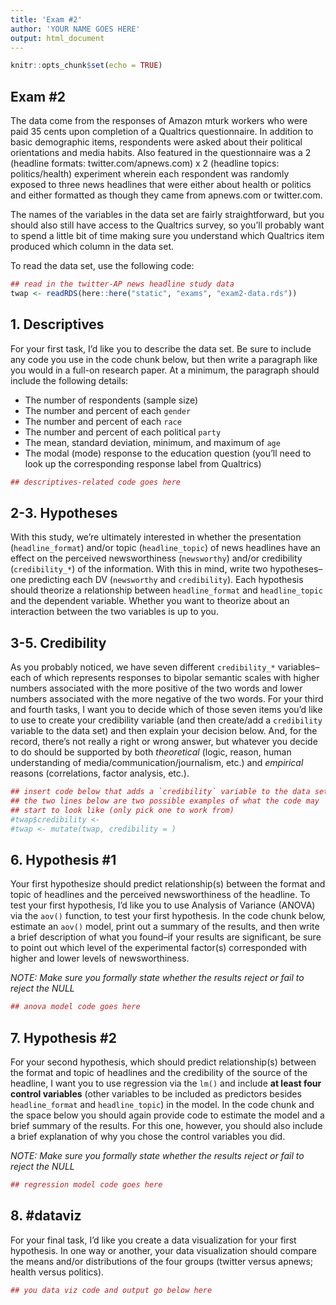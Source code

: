 ```yaml
---
title: 'Exam #2'
author: 'YOUR NAME GOES HERE'
output: html_document
---
```


```r
knitr::opts_chunk$set(echo = TRUE)
```

## Exam #2

The data come from the responses of Amazon mturk workers who were paid 
35 cents upon completion of a Qualtrics questionnaire. In addition to basic
demographic items, respondents were asked about their political
orientations and media habits. Also featured in the questionnaire was a
2 (headline formats: twitter.com/apnews.com) x 2 (headline topics: 
politics/health) experiment wherein each respondent was randomly
exposed to three news headlines that were either about health or politics 
and either formatted as though they came from apnews.com or twitter.com.

The names of the variables in the data set are fairly straightforward, but 
you should also still have access to the Qualtrics survey, so you'll probably
want to spend a little bit of time making sure you understand which Qualtrics
item produced which column in the data set.

To read the data set, use the following code:

```r
## read in the twitter-AP news headline study data
twap <- readRDS(here::here("static", "exams", "exam2-data.rds"))
```

## 1. Descriptives

For your first task, I'd like you to describe the data set. Be sure to include
any code you use in the code chunk below, but then write a paragraph like you 
would in a full-on research paper. At a minimum, the paragraph should include
the following details:

+ The number of respondents (sample size)
+ The number and percent of each `gender`
+ The number and percent of each `race`
+ The number and percent of each political `party`
+ The mean, standard deviation, minimum, and maximum of `age`
+ The modal (mode) response to the education question (you'll need to look up
the corresponding response label from Qualtrics)

```r
## descriptives-related code goes here
```

<!-- ------------------------------------------------- -->
<!-- 1. DESCRIPTIVES PARAGRAPH WRITE-UP SHOULD GO HERE -->
<!-- ------------------------------------------------- -->

## 2-3. Hypotheses

With this study, we're ultimately interested in whether the presentation
(`headline_format`) and/or topic (`headline_topic`) of news headlines have 
an effect on the perceived newsworthiness (`newsworthy`) and/or credibility 
(`credibility_*`) of the information. With this in mind, write two 
hypotheses–one predicting each DV (`newsworthy` and `credibility`). Each
hypothesis should theorize a relationship between `headline_format` and 
`headline_topic` and the dependent variable. Whether you want to theorize
about an interaction between the two variables is up to you.

<!-- ------------------------------------------------- -->
<!-- H1 about `newsworthy` goes about here             -->
<!-- ------------------------------------------------- -->

<!-- ------------------------------------------------- -->
<!-- H2 about `credibility` goes about here            -->
<!-- ------------------------------------------------- -->

## 3-5. Credibility

As you probably noticed, we have seven different `credibility_*` 
variables–each of which represents responses to bipolar semantic
scales with higher numbers associated with the more positive of 
the two words and lower numbers associated with the more
negative of the two words. For your third and fourth tasks, I want 
you to decide which of those seven items you'd like to use to create
your credibility variable (and then create/add a `credibility` 
variable to the data set) and then explain your decision below. And, 
for the record, there's not really a right or wrong answer, but 
whatever you decide to do should be supported by both *theoretical* 
(logic, reason, human understanding of media/communication/journalism, 
etc.) and *empirical* reasons (correlations, factor analysis, etc.).

```r
## insert code below that adds a `credibility` variable to the data set
## the two lines below are two possible examples of what the code may 
## start to look like (only pick one to work from)
#twap$credibility <- 
#twap <- mutate(twap, credibility = )


```

<!-- ------------------------------------------------- -->
<!-- Paragraph (5-6 sentences) about credibility here  -->
<!-- ------------------------------------------------- -->

## 6. Hypothesis #1

Your first hypothesize should predict relationship(s) between the format
and topic of headlines and the perceived newsworthiness of the headline.
To test your first hypothesis, I'd like you to use Analysis of Variance 
(ANOVA) via the `aov()` function, to test your first hypothesis. In the 
code chunk below, estimate an `aov()` model, print out a summary of
the results, and then write a brief description of what you found--if your
results are significant, be sure to point out which level of the 
experimental factor(s) corresponded with higher and lower levels of 
newsworthiness.

*NOTE: Make sure you formally state whether the results reject or fail 
to reject the NULL*

```r
## anova model code goes here

```

<!-- ------------------------------------------------- -->
<!-- Write-up of H1 results goes about here            -->
<!-- ------------------------------------------------- -->


## 7. Hypothesis #2

For your second hypothesis, which should predict relationship(s) between 
the format and topic of headlines and the credibility of the source of
the headline, I want you to use regression via the `lm()` and include 
**at least four control variables** (other variables to be included as
predictors besides `headline_format` and `headline_topic`) in the model.
In the code chunk and the space below you should again provide code to 
estimate the model and a brief summary of the results. For this one, 
however, you should also include a brief explanation of why you chose
the control variables you did.

*NOTE: Make sure you formally state whether the results reject or fail 
to reject the NULL*

```r
## regression model code goes here


```

<!-- ------------------------------------------------- -->
<!-- Write-up of H2 results goes about here            -->
<!-- ------------------------------------------------- -->

## 8. #dataviz

For your final task, I'd like you create a data visualization for your 
first hypothesis. In one way or another, your data visualization should 
compare the means and/or distributions of the four groups (twitter 
versus apnews; health versus politics).

```r
## you data viz code and output go below here
```

